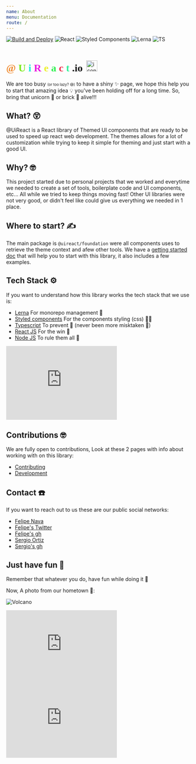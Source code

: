 ```yaml
---
name: About
menu: Documentation
route: /
---
```



[![Build and Deploy](https://github.com/inavac182/uireact/actions/workflows/pipeline.yml/badge.svg)](https://github.com/inavac182/uireact/actions/workflows/pipeline.yml)
![React](https://img.shields.io/badge/React-20232A?style=for-the-badge&logo=react&logoColor=61DAFB)
![Styled Components](https://img.shields.io/badge/styled--components-DB7093?style=for-the-badge&logo=styled-components&logoColor=white)
![Lerna](https://img.shields.io/badge/Lerna-3E3E3E?style=for-the-badge&logo=lerna&logoColor=white)
![TS](https://img.shields.io/badge/TypeScript-007ACC?style=for-the-badge&logo=typescript&logoColor=white)

<div style="display:flex;align-items:baseline;gap:10px;">
  <h1 style="font-family:Sen;display:inline;">
    <span style="color:#F08B31">@</span>
    <span style="color:#7CE91B">U</span>
    <span style="color:#1BE9D9">i</span>
    <span style="color:#E91BE0">R</span>
    <span style="color:#EDF031">e</span>
    <span style="color:#31F051">a</span>
    <span style="color:#F0314E">c</span>
    <span style="color:#31F096">t</span>
    .io
  </h1>
  <img src="/public/sunglasses_cat.gif" alt="icon" width="30px" />
</div>

<UiLineSeparator />

<span style="font-size:14px" data-nosnippet>
  We are too busy <span style="font-size:10px">(or too lazy? 😅)</span> to have a shiny ✨ page, we hope this help you
  to start that amazing idea 💡 you've been holding off for a long time. So, bring that unicorn 🦄 or brick 🧱 alive!!!
</span>
<br />

<UiLineSeparator />

## What? 😲

@UiReact is a React library of Themed UI components that are ready to be used to speed up react web development. The themes allows for a lot of customization while trying to keep it simple for theming and just start with a good UI.

## Why? 🤓

This project started due to personal projects that we worked and everytime we needed to create a set of tools, boilerplate code and UI components, etc... All while we tried to keep things moving fast! Other UI libraries
were not very good, or didn't feel like could give us everything we needed in 1 place.

## Where to start? ✍️

The main package is `@uireact/foundation` were all components uses to retrieve the theme context and afew other tools.
We have a [getting started doc](./getting-started) that will help you to start with this library, it also includes a few examples.

## Tech Stack ⚙️

If you want to understand how this library works the tech stack that we use is:

- [Lerna](https://lerna.js.org/) <span style="font-size:14px">For monorepo management 🫶</span>
- [Styled components](https://styled-components.com/) <span style="font-size:14px">For the components styling (css) 💅🏿</span>
- [Typescript](https://www.typescriptlang.org/) <span style="font-size:14px">To prevent 🐛 (never been more misktaken 🫠) </span>
- [React JS](https://react.dev/) <span style="font-size:14px">For the win 🥷 </span>
- [Node JS](https://nodejs.org/) <span style="font-size:14px">To rule them all 🦄</span>

<iframe
  src="https://giphy.com/embed/Dh5q0sShxgp13DwrvG"
  width="300"
  height="200"
  frameBorder="0"
  class="giphy-embed"
  allowFullScreen
></iframe>

## Contributions 🤓

We are fully open to contributions, Look at these 2 pages with info about working with on this library:

- [Contributing](https://uireact.io/contributing)
- [Development](https://uireact.io/dev)

## Contact ☎️

If you want to reach out to us these are our public social networks:

- [Felipe Nava](https://www.linkedin.com/in/inavac/)
- [Felipe's Twitter](https://twitter.com/FelipeNava92)
- [Felipe's gh](https://github.com/inavac182/)
- [Sergio Ortiz](https://www.linkedin.com/in/sergio-audel-ortiz-gutierrez-1698b158/)
- [Sergio's gh](https://github.com/saudelog)

## Just have fun 🫶

Remember that whatever you do, have fun while doing it 🤗

Now, A photo from our hometown 🤩:

![Volcano](../public/colima.jpg)

<iframe
  src="https://giphy.com/embed/unxCGmTuBvwo2djRLA"
  width="300"
  height="200"
  frameBorder="0"
  class="giphy-embed"
  allowFullScreen
></iframe>

<iframe
  src="https://giphy.com/embed/vzO0Vc8b2VBLi"
  width="300"
  height="200"
  frameBorder="0"
  class="giphy-embed"
  allowFullScreen
></iframe>
